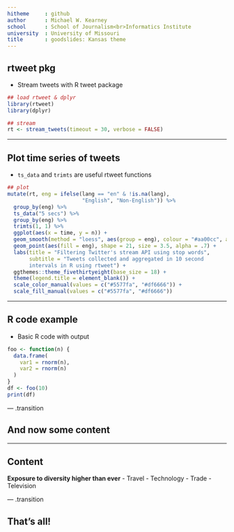 ```yaml
---
hitheme     : github
author      : Michael W. Kearney
school      : School of Journalism<br>Informatics Institute
university  : University of Missouri
title       : goodslides: Kansas theme
---
```


## rtweet pkg

- Stream tweets with R tweet package

```r
## load rtweet & dplyr
library(rtweet)
library(dplyr)

## stream
rt <- stream_tweets(timeout = 30, verbose = FALSE)
```

---

## Plot time series of tweets

- `ts_data` and `trimts` are useful rtweet functions

```r
## plot
mutate(rt, eng = ifelse(lang == "en" & !is.na(lang),
                        "English", "Non-English")) %>%
  group_by(eng) %>%
  ts_data("5 secs") %>%
  group_by(eng) %>%
  trimts(1, 1) %>%
  ggplot(aes(x = time, y = n)) +
  geom_smooth(method = "loess", aes(group = eng), colour = "#aa00cc", alpha = .3) +
  geom_point(aes(fill = eng), shape = 21, size = 3.5, alpha = .7) +
  labs(title = "Filtering Twitter's stream API using stop words",
       subtitle = "Tweets collected and aggregated in 10 second
	   intervals in R using rtweet") +
  ggthemes::theme_fivethirtyeight(base_size = 18) +
  theme(legend.title = element_blank()) +
  scale_color_manual(values = c("#5577fa", "#df6666")) +
  scale_fill_manual(values = c("#5577fa", "#df6666"))
```

---

## R code example

- Basic R code with output

```r
foo <- function(n) {
  data.frame(
    var1 = rnorm(n),
	var2 = rnorm(n)
  )
}
df <- foo(10)
print(df)
```


--- .transition

## And now some content

---

## Content

**Exposure to diversity higher than ever**
- Travel
- Technology
- Trade
- Television

--- .transition

## That's all!
